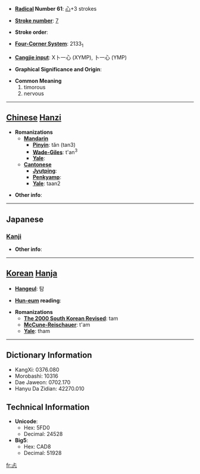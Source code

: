 * '''[[Wiktionary:Chinese radical index| Radical]] Number 61''': [[Wiktionary:Chinese radical index 心|心]]+3 strokes

* '''[[Wiktionary:Chinese total strokes index|Stroke number]]''': [[Wiktionary:Chinese total strokes index 7|7]]

* '''Stroke order''': 

* '''[[Wiktionary:Chinese four corner index|Four-Corner System]]''': 2133<sub>1</sub>

* '''[[Wiktionary:Chinese Cangjie index|Cangjie input]]''': X卜一心 (XYMP), 卜一心 (YMP)

* '''Graphical Significance and Origin''': 

* '''Common Meaning'''
*#timorous
*# nervous


----

== [[Chinese]] [[Hanzi]] ==

* '''Romanizations'''
** '''[[Mandarin]]'''
*** '''[[Pinyin]]''': tǎn (tan3)
*** '''[[Wade-Giles]]''': t'an<sup>3</sup>
*** '''[[Yale]]''': 
** '''[[Cantonese]]'''
*** '''[[Jyutping]]''':
*** '''[[Penkyamp]]''': 
*** '''[[Yale]]''': taan2

* '''Other info''': 

----

==Japanese==
===[[Kanji]]===
{{kanji|on readings=[[くん]] (kun), [[こう]] (kō), [[きょう]] (kyō)|kun readings=[[むなしい]] (munashii)}}

* '''Other info''':  

----

== [[Korean]] [[Hanja]] ==

* '''[[Hangeul]]''': 탐

* '''[[Hun-eum]] reading''': 

* '''Romanizations'''
** '''[[The 2000 South Korean Revised Romanization|The 2000 South Korean Revised]]''': tam
** '''[[McCune-Reischauer]]''': t'am
** '''[[Yale]]''': tham

----

== Dictionary Information ==

* KangXi: 0376.080
* Morobashi: 10316
* Dae Jaweon: 0702.170
* Hanyu Da Zidian: 42270.010

== Technical Information ==

* '''Unicode''':
** Hex: 5FD0
** Decimal: 24528
* '''Big5''':
** Hex: CAD8
** Decimal: 51928

[[fr:忐]]